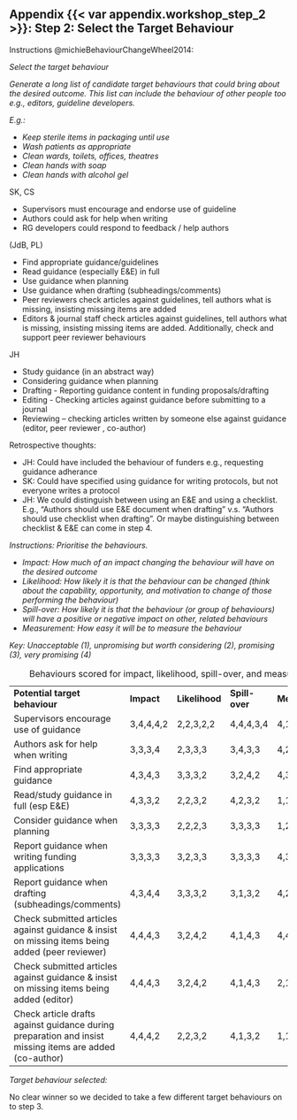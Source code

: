 ## Appendix {{< var appendix.workshop_step_2 >}}: Step 2: Select the Target Behaviour {.appendix}

Instructions @michieBehaviourChangeWheel2014: 

*Select the target behaviour*

*Generate a long list of candidate target behaviours that could bring about the desired outcome. This list can include the behaviour of other people too e.g., editors, guideline developers.*

*E.g.:*

-   *Keep sterile items in packaging until use*
-   *Wash patients as appropriate*
-   *Clean wards, toilets, offices, theatres*
-   *Clean hands with soap*
-   *Clean hands with alcohol gel*

SK, CS

-   Supervisors must encourage and endorse use of guideline
-   Authors could ask for help when writing
-   RG developers could respond to feedback / help authors

(JdB, PL)

-   Find appropriate guidance/guidelines
-   Read guidance (especially E&E) in full
-   Use guidance when planning
-   Use guidance when drafting (subheadings/comments)
-   Peer reviewers check articles against guidelines, tell authors what is missing, insisting missing items are added
-   Editors & journal staff check articles against guidelines, tell authors what is missing, insisting missing items are added. Additionally, check and support peer reviewer behaviours

JH

-   Study guidance (in an abstract way)
-   Considering guidance when planning
-   Drafting - Reporting guidance content in funding proposals/drafting
-   Editing - Checking articles against guidance before submitting to a journal
-   Reviewing – checking articles written by someone else against guidance (editor, peer reviewer , co-author)

Retrospective thoughts:

-   JH: Could have included the behaviour of funders e.g., requesting guidance adherance
-   SK: Could have specified using guidance for writing protocols, but not everyone writes a protocol
-   JH: We could distinguish between using an E&E and using a checklist. E.g., “Authors should use E&E document when drafting” v.s. “Authors should use checklist when drafting”. Or maybe distinguishing between checklist & E&E can come in step 4.

*Instructions: Prioritise the behaviours.*

-   *Impact: How much of an impact changing the behaviour will have on the desired outcome*
-   *Likelihood: How likely it is that the behaviour can be changed (think about the capability, opportunity, and motivation to change of those performing the behaviour)*
-   *Spill-over: How likely it is that the behaviour (or group of behaviours) will have a positive or negative impact on other, related behaviours*
-   *Measurement: How easy it will be to measure the behaviour*

*Key: Unacceptable (1), unpromising but worth considering (2), promising (3), very promising (4)*

\newpage

\blandscape

|                                                                                                         |            |                |                |                 |
|:--------------------------------------------------------------------------------------------------------|:-----------|:---------------|:---------------|:----------------|
| **Potential target behaviour**                                                                          | **Impact** | **Likelihood** | **Spill-over** | **Measurement** |
| Supervisors encourage use of guidance                                                                   | 3,4,4,4,2  | 2,2,3,2,2      | 4,4,4,3,4      | 4,1,2,2,1       |
| Authors ask for help when writing                                                                       | 3,3,3,4    | 2,3,3,3        | 3,4,3,3        | 4,2,2,2         |
| Find appropriate guidance                                                                               | 4,3,4,3    | 3,3,3,2        | 3,2,4,2        | 4,3,3,2         |
| Read/study guidance in full (esp E&E)                                                                   | 4,3,3,2    | 2,2,3,2        | 4,2,3,2        | 1,1,1,2         |
| Consider guidance when planning                                                                         | 3,3,3,3    | 2,2,2,3        | 3,3,3,3        | 1,2,1,2         |
| Report guidance when writing funding applications                                                       | 3,3,3,3    | 3,2,3,3        | 3,3,3,3        | 4,3,4,3         |
| Report guidance when drafting (subheadings/comments)                                                    | 4,3,4,4    | 3,3,3,2        | 3,1,3,2        | 4,2,2,3         |
| Check submitted articles against guidance & insist on missing items being added (peer reviewer)         | 4,4,4,3    | 3,2,4,2        | 4,1,4,3        | 4,4,3,3         |
| Check submitted articles against guidance & insist on missing items being added (editor)                | 4,4,4,3    | 3,2,4,2        | 4,1,4,3        | 2,1,2,3         |
| Check article drafts against guidance during preparation and insist missing items are added (co-author) | 4,4,4,2    | 2,2,3,2        | 4,1,3,2        | 1,1,2,2         |

: Behaviours scored for impact, likelihood, spill-over, and measurement

*Target behaviour selected:*

No clear winner so we decided to take a few different target behaviours on to step 3.

\elandscape